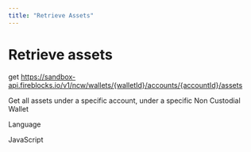 ```yaml
---
title: "Retrieve Assets"
---
```

  
  # Retrieve assets

get https://sandbox-api.fireblocks.io/v1/ncw/wallets/{walletId}/accounts/{accountId}/assets

Get all assets under a specific account, under a specific Non Custodial Wallet

Language

JavaScript